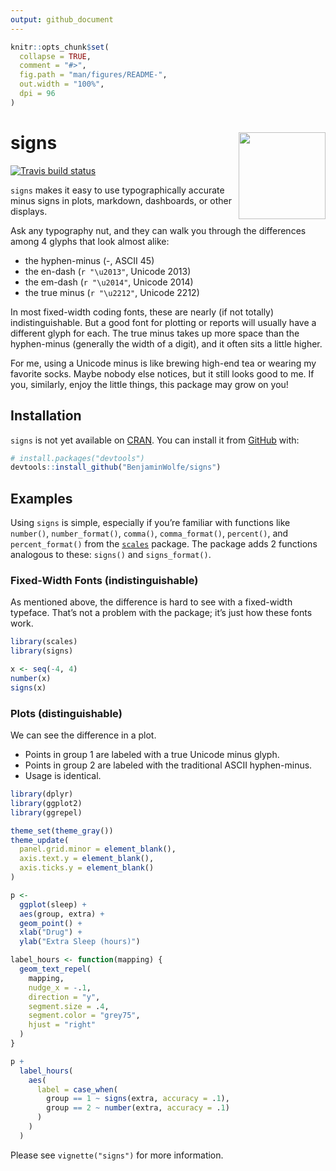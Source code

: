 ```yaml
---
output: github_document
---
```


<!-- README.md is generated from README.Rmd. Please edit that file -->

```r
knitr::opts_chunk$set(
  collapse = TRUE,
  comment = "#>",
  fig.path = "man/figures/README-",
  out.width = "100%",
  dpi = 96
)
```

# signs <a href='https://benjaminwolfe.github.io/signs/'><img src='man/figures/logo.png' align="right" height="139" /></a>

<!-- badges: start -->
[![Travis build status](https://travis-ci.org/BenjaminWolfe/signs.svg?branch=master)](https://travis-ci.org/BenjaminWolfe/signs)
<!-- badges: end -->

`signs` makes it easy to use typographically accurate minus signs
in plots, markdown, dashboards, or other displays.

Ask any typography nut, and they can walk you through the differences
among 4 glyphs that look almost alike:

* the hyphen-minus (-, ASCII 45)
* the en-dash (`r "\u2013"`, Unicode 2013)
* the em-dash (`r "\u2014"`, Unicode 2014)
* the true minus (`r "\u2212"`, Unicode 2212)

In most fixed-width coding fonts,
these are nearly (if not totally) indistinguishable.
But a good font for plotting or reports
will usually have a different glyph for each.
The true minus takes up more space than the hyphen-minus
(generally the width of a digit),
and it often sits a little higher.

For me, using a Unicode minus is like brewing high-end tea
or wearing my favorite socks.
Maybe nobody else notices, but it still looks good to me.
If you, similarly, enjoy the little things,
this package may grow on you!

## Installation

`signs` is not yet available on [CRAN](https://CRAN.R-project.org).
You can install it from [GitHub](https://github.com/BenjaminWolfe/signs) with:

``` r
# install.packages("devtools")
devtools::install_github("BenjaminWolfe/signs")
```

## Examples

Using `signs` is simple, especially if you're familiar
with functions like `number()`, `number_format()`,
`comma()`, `comma_format()`, `percent()`, and `percent_format()`
from the [`scales`](https://scales.r-lib.org/reference/number_format.html)
package.
The package adds 2 functions analogous to these: `signs()` and `signs_format()`.

### Fixed-Width Fonts (indistinguishable)

As mentioned above, the difference is hard to see with a fixed-width typeface.
That's not a problem with the package; it's just how these fonts work.

```r
library(scales)
library(signs)

x <- seq(-4, 4)
number(x)
signs(x)
```

### Plots (distinguishable)

We can see the difference in a plot.

* Points in group 1 are labeled with a true Unicode minus glyph.
* Points in group 2 are labeled with the traditional ASCII hyphen-minus.
* Usage is identical.

```r
library(dplyr)
library(ggplot2)
library(ggrepel)

theme_set(theme_gray())
theme_update(
  panel.grid.minor = element_blank(),
  axis.text.y = element_blank(),
  axis.ticks.y = element_blank()
)

p <- 
  ggplot(sleep) +
  aes(group, extra) +
  geom_point() +
  xlab("Drug") +
  ylab("Extra Sleep (hours)")

label_hours <- function(mapping) {
  geom_text_repel(
    mapping,
    nudge_x = -.1,
    direction = "y",
    segment.size = .4,
    segment.color = "grey75",
    hjust = "right"
  )
}

p +
  label_hours(
    aes(
      label = case_when(
        group == 1 ~ signs(extra, accuracy = .1),
        group == 2 ~ number(extra, accuracy = .1)
      )
    )
  )
```

Please see `vignette("signs")` for more information.
